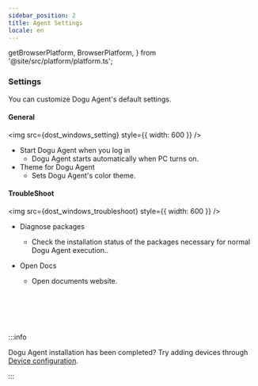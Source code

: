 ```yaml
---
sidebar_position: 2
title: Agent Settings
locale: en
---
```


  getBrowserPlatform,
  BrowserPlatform,
} from '@site/src/platform/platform.ts';

### Settings

You can customize Dogu Agent's default settings.

#### General

<img src={dost_windows_setting} style={{ width: 600 }} />

- Start Dogu Agent when you log in
  - Dogu Agent starts automatically when PC turns on.
- Theme for Dogu Agent
  - Sets Dogu Agent's color theme.

#### TroubleShoot

<img src={dost_windows_troubleshoot} style={{ width: 600 }} />

- Diagnose packages
  - Check the installation status of the packages necessary for normal
    Dogu Agent execution..
- Open Docs

  - Open documents website.

<br></br>
<br></br>

:::info

Dogu Agent installation has been completed? Try adding devices through [Device configuration](/device-farm/device/settings).

:::
